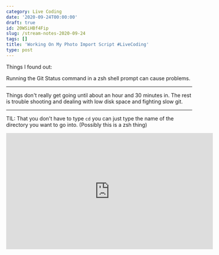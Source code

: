 ```yaml
---
category: Live Coding
date: '2020-09-24T00:00:00'
draft: true
id: 20WSiHBf4Fip
slug: /stream-notes-2020-09-24
tags: []
title: 'Working On My Photo Import Script #LiveCoding'
type: post
---
```


Things I found out:

Running the Git Status command in a zsh shell prompt can cause problems. 

---


Things don't really get going until about an hour and 30 minutes in. The rest is trouble shooting and dealing with low disk space and fighting slow git. 



---


TIL: That you don't have to type `cd` you can just type the name of the directory you want to go into. (Possibly this is a zsh thing)


<iframe width="560" height="315" src="https://www.youtube.com/embed/spc2z4o5b4o" frameborder="0" allow="accelerometer; autoplay; clipboard-write; encrypted-media; gyroscope; picture-in-picture" allowfullscreen></iframe>